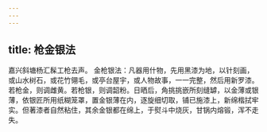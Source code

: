 ```yaml
---
---
---
```

title: 枪金银法
---




嘉兴斜塘杨汇髹工枪去声。 金枪银法：凡器用什物，先用黑漆为地，以针刻画，或山水树石，或花竹翎毛，或亭台屋宇，或人物故事，一一完整，然后用新罗漆。若枪金，则调雌黄。若枪银，则调韶粉。日晒后，角挑挑嵌所刻缝罅，以金薄或银薄，依银匠所用纸糊笼罩，置金银薄在内，逐旋细切取，铺已施漆上，新绵楷拭牢实。但著漆者自然粘住，其余金银都在绵上，于熨斗中烧灰，甘锅内熔锻，浑不走失。